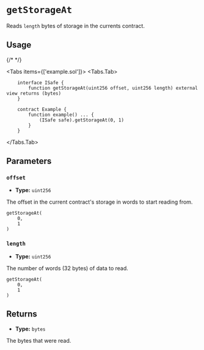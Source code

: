 
# `getStorageAt`

Reads `length` bytes of storage in the currents contract.

## Usage

{/* <!-- vale off --> */}

<Tabs items={['example.sol']}>
  <Tabs.Tab>
```solidity
    interface ISafe {
        function getStorageAt(uint256 offset, uint256 length) external view returns (bytes)
    }

    contract Example {
        function example() ... {
            (ISafe safe).getStorageAt(0, 1)
        }
    }

```
  </Tabs.Tab>
</Tabs>

## Parameters

### `offset`
- **Type:** `uint256`

The offset in the current contract's storage in words to start reading from.

```solidity focus=2
getStorageAt(
    0,
    1
)
```

### `length`

- **Type:** `uint256`

The number of words (32 bytes) of data to read.

```solidity focus=3
getStorageAt(
    0,
    1
)
```

## Returns

- **Type:** `bytes`

The bytes that were read.
